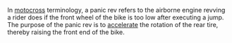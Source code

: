 In [[motocross]] terminology, a panic rev refers to the airborne engine revving a rider does if the front wheel of the bike is too low after executing a jump.  The purpose of the panic rev is to [[accelerate]] the rotation of the rear tire, thereby raising the front end of the bike.
{{sport-stub}}